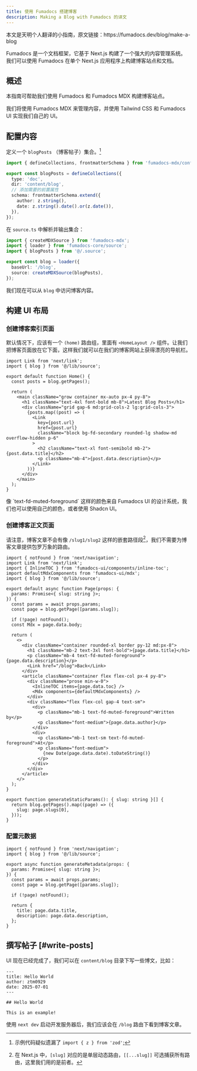 ```yaml
---
title: 使用 Fumadocs 搭建博客
description: Making a Blog with Fumadocs 的译文
---
```


<Callout type="success">
  本文是天明个人翻译的小指南，原文链接：https://fumadocs.dev/blog/make-a-blog
</Callout>



Fumadocs 是一个文档框架，它基于 Next.js 构建了一个强大的内容管理系统。我们可以使用 Fumadocs 在单个 Next.js
应用程序上构建博客站点和文档。

## 概述

本指南可帮助我们使用 Fumadocs 和 Fumadocs MDX 构建博客站点。

我们将使用 Fumadocs MDX 来管理内容，并使用 Tailwind CSS 和 Fumadocs UI 实现我们自己的 UI。

## 配置内容

定义一个 `blogPosts` （博客帖子）集合。[^1]

[^1]: 示例代码疑似遗漏了 `import { z } from 'zod'`;

```ts title="source.config.ts"
import { defineCollections, frontmatterSchema } from 'fumadocs-mdx/config';

export const blogPosts = defineCollections({
  type: 'doc',
  dir: 'content/blog',
  // 添加需要的前置属性
  schema: frontmatterSchema.extend({
    author: z.string(),
    date: z.string().date().or(z.date()),
  }),
});
```

在 `source.ts` 中解析并输出集合：

```ts title="lib/source.ts"
import { createMDXSource } from 'fumadocs-mdx';
import { loader } from 'fumadocs-core/source';
import { blogPosts } from '@/.source';

export const blog = loader({
  baseUrl: '/blog',
  source: createMDXSource(blogPosts),
});
```

我们现在可以从 `blog` 中访问博客内容。

## 构建 UI 布局

### 创建博客索引页面

默认情况下，应该有一个 `(home)` 路由组，里面有 `<HomeLayout />`
组件。让我们把博客页面放在它下面，这样我们就可以在我们的博客网站上获得漂亮的导航栏。

```tsx title="app/(home)/blog/page.tsx"
import Link from 'next/link';
import { blog } from '@/lib/source';

export default function Home() {
  const posts = blog.getPages();

  return (
    <main className="grow container mx-auto px-4 py-8">
      <h1 className="text-4xl font-bold mb-8">Latest Blog Posts</h1>
      <div className="grid gap-6 md:grid-cols-2 lg:grid-cols-3">
        {posts.map((post) => (
          <Link
            key={post.url}
            href={post.url}
            className="block bg-fd-secondary rounded-lg shadow-md overflow-hidden p-6"
          >
            <h2 className="text-xl font-semibold mb-2">{post.data.title}</h2>
            <p className="mb-4">{post.data.description}</p>
          </Link>
        ))}
      </div>
    </main>
  );
}
```

<Callout title="小提示">
像 `text-fd-muted-foreground` 这样的颜色来自 Fumadocs UI 的设计系统，我们也可以使用自己的颜色，或者使用
Shadcn UI。
</Callout>

### 创建博客正文页面

请注意，博客文章不会有像 `/slug1/slug2` 这样的嵌套路径段[^2]，我们不需要为博客文章提供包罗万象的路由。

[^2]: 在 Next.js 中，`[slug]` 对应的是单层动态路由，`[[...slug]]` 可选捕获所有路由，这里我们用的是前者。

```tsx title="app/(home)/blog/[slug]/page.tsx"
import { notFound } from 'next/navigation';
import Link from 'next/link';
import { InlineTOC } from 'fumadocs-ui/components/inline-toc';
import defaultMdxComponents from 'fumadocs-ui/mdx';
import { blog } from '@/lib/source';

export default async function Page(props: {
  params: Promise<{ slug: string }>;
}) {
  const params = await props.params;
  const page = blog.getPage([params.slug]);

  if (!page) notFound();
  const Mdx = page.data.body;

  return (
    <>
      <div className="container rounded-xl border py-12 md:px-8">
        <h1 className="mb-2 text-3xl font-bold">{page.data.title}</h1>
        <p className="mb-4 text-fd-muted-foreground">{page.data.description}</p>
        <Link href="/blog">Back</Link>
      </div>
      <article className="container flex flex-col px-4 py-8">
        <div className="prose min-w-0">
          <InlineTOC items={page.data.toc} />
          <Mdx components={defaultMdxComponents} />
        </div>
        <div className="flex flex-col gap-4 text-sm">
          <div>
            <p className="mb-1 text-fd-muted-foreground">Written by</p>
            <p className="font-medium">{page.data.author}</p>
          </div>
          <div>
            <p className="mb-1 text-sm text-fd-muted-foreground">At</p>
            <p className="font-medium">
              {new Date(page.data.date).toDateString()}
            </p>
          </div>
        </div>
      </article>
    </>
  );
}

export function generateStaticParams(): { slug: string }[] {
  return blog.getPages().map((page) => ({
    slug: page.slugs[0],
  }));
}
```

### 配置元数据

```tsx title="app/(home)/blog/[slug]/page.tsx"
import { notFound } from 'next/navigation';
import { blog } from '@/lib/source';

export async function generateMetadata(props: {
  params: Promise<{ slug: string }>;
}) {
  const params = await props.params;
  const page = blog.getPage([params.slug]);

  if (!page) notFound();

  return {
    title: page.data.title,
    description: page.data.description,
  };
}
```

## 撰写帖子 [#write-posts]

UI 现在已经完成了，我们可以在 `content/blog` 目录下写一些博文，比如：

```mdx title="content/blog/hello.mdx"
---
title: Hello World
author: ztm0929
date: 2025-07-01
---

## Hello World

This is an example!
```

使用 `next dev` 启动开发服务器后，我们应该会在 `/blog` 路由下看到博客文章。


